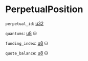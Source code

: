 # PerpetualPosition

`perpetual_id`: [u32]

`quantums`: [u8] ⛁

`funding_index`: [u8] ⛁

`quote_balance`: [u8] ⛁

[u32]: /types/u32
[u8]: /types/u8
